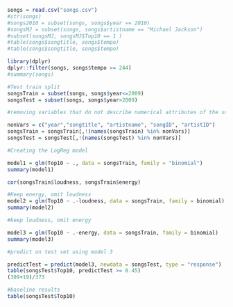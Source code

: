 ```r
songs = read.csv("songs.csv")
#str(songs)
#songs2010 = subset(songs, songs$year == 2010)
#songsMJ = subset(songs, songs$artistname == "Michael Jackson")
#subset(songsMJ, songsMJ$Top10 == 1 )
#table(songs$songtitle, songs$tempo)
#table(songs$songtitle, songs$tempo)
```

```r
library(dplyr)
dplyr::filter(songs, songs$tempo >= 244)
#summary(songs)
```

```r
#Test train split
songsTrain = subset(songs, songs$year<=2009)
songsTest = subset(songs, songs$year>2009)
```

```r
#removing variables that do not describe numerical attributes of the songs

nonVars = c("year","songtitle", "artistname", "songID", "artistID")
songsTrain = songsTrain[,!(names(songsTrain) %in% nonVars)]
songsTest = songsTest[,!(names(songsTest) %in% nonVars)]
```

```r
#Creating the LogReg model

model1 = glm(Top10 ~ ., data = songsTrain, family = "binomial")
summary(model1)
```

```r
cor(songsTrain$loudness, songsTrain$energy)
```

```r
#Keep energy, omit loudness
model2 = glm(Top10 ~ .-loudness, data = songsTrain, family = binomial)
summary(model2)
```

```r
#keep loudness, omit energy

model3 = glm(Top10 ~ .-energy, data = songsTrain, family = binomial)
summary(model3)
```

```r
#predict on test set using model 3

predictTest = predict(model3, newdata = songsTest, type = "response")
table(songsTest$Top10, predictTest >= 0.45)
(309+19)/373
```

```r
#baseline results
table(songsTest$Top10)
```

